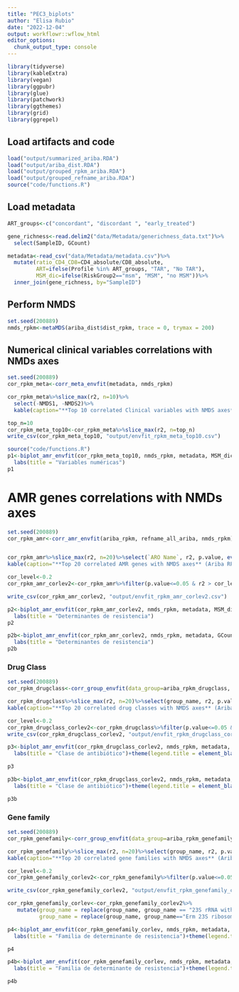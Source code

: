 ```yaml
---
title: "PEC3_biplots"
author: "Elisa Rubio"
date: "2022-12-04"
output: workflowr::wflow_html
editor_options:
  chunk_output_type: console
---
```


```r
library(tidyverse)
library(kableExtra)
library(vegan)
library(ggpubr)
library(glue)
library(patchwork)
library(ggthemes)
library(grid)
library(ggrepel)
```

## Load artifacts and  code
```r
load("output/summarized_ariba.RDA")
load("output/ariba_dist.RDA")
load("output/grouped_rpkm_ariba.RDA")
load("output/grouped_refname_ariba.RDA")
source("code/functions.R")
```

## Load metadata
```r
ART_groups<-c("concordant", "discordant ", "early_treated")

gene_richness<-read.delim2("data/Metadata/generichness_data.txt")%>%
  select(SampleID, GCount)

metadata<-read_csv("data/Metadata/metadata.csv")%>%
  mutate(ratio_CD4_CD8=CD4_absolute/CD8_absolute,
         ART=ifelse(Profile %in% ART_groups, "TAR", "No TAR"),
         MSM_dic=ifelse(RiskGroup2=="msm", "MSM", "no MSM"))%>%
  inner_join(gene_richness, by="SampleID")
```


## Perform NMDS

```r
set.seed(200889)
nmds_rpkm<-metaMDS(ariba_dist$dist_rpkm, trace = 0, trymax = 200)
```

## Numerical clinical variables correlations with NMDs axes

```r
set.seed(200889)
cor_rpkm_meta<-corr_meta_envfit(metadata, nmds_rpkm)

cor_rpkm_meta%>%slice_max(r2, n=10)%>%
  select(-NMDS1, -NMDS2)%>%
  kable(caption="**Top 10 correlated Clinical variables with NMDS axes** (Ariba RPKM)")%>%kable_paper("striped")%>%scroll_box(width = "100%", height = "500px")
```

```r
top_n=10
cor_rpkm_meta_top10<-cor_rpkm_meta%>%slice_max(r2, n=top_n)
write_csv(cor_rpkm_meta_top10, "output/envfit_rpkm_meta_top10.csv")
```

```r
source("code/functions.R")
p1<-biplot_amr_envfit(cor_rpkm_meta_top10, nmds_rpkm, metadata, MSM_dic, Variable)+
  labs(title = "Variables numéricas")
p1
```

# AMR genes correlations with NMDs axes

```r
set.seed(200889)
cor_rpkm_amr<-corr_amr_envfit(ariba_rpkm, refname_all_ariba, nmds_rpkm)


cor_rpkm_amr%>%slice_max(r2, n=20)%>%select(`ARO Name`, r2, p.value, everything(), -NMDS1, -NMDS2)%>%
kable(caption="**Top 20 correlated AMR genes with NMDS axes** (Ariba RPKM)")%>%kable_paper("striped")%>%scroll_box(width = "100%", height = "500px")
```

```r
cor_level<-0.2
cor_rpkm_amr_corlev2<-cor_rpkm_amr%>%filter(p.value<=0.05 & r2 > cor_level)

write_csv(cor_rpkm_amr_corlev2, "output/envfit_rpkm_amr_corlev2.csv")
```

```r
p2<-biplot_amr_envfit(cor_rpkm_amr_corlev2, nmds_rpkm, metadata, MSM_dic, `ARO Name`)+
  labs(title = "Determinantes de resistencia")
p2
```

```r
p2b<-biplot_amr_envfit(cor_rpkm_amr_corlev2, nmds_rpkm, metadata, GCount, `ARO Name`)+
  labs(title = "Determinantes de resistencia")
p2b
```

### Drug Class

```r
set.seed(200889)
cor_rpkm_drugclass<-corr_group_envfit(data_group=ariba_rpkm_drugclass, refdata_group = refname_ariba_drugclass, nmds = nmds_rpkm)

cor_rpkm_drugclass%>%slice_max(r2, n=20)%>%select(group_name, r2, p.value, everything(), -NMDS1, -NMDS2)%>%
kable(caption="**Top 20 correlated drug classes with NMDS axes** (Ariba RPKM)")%>%kable_paper("striped")%>%scroll_box(width = "100%", height = "500px")
```

```r
cor_level<-0.2
cor_rpkm_drugclass_corlev2<-cor_rpkm_drugclass%>%filter(p.value<=0.05 & r2 > cor_level)
write_csv(cor_rpkm_drugclass_corlev2, "output/envfit_rpkm_drugclass_corlev2.csv")
```

```r
p3<-biplot_amr_envfit(cor_rpkm_drugclass_corlev2, nmds_rpkm, metadata, MSM_dic, group_name)+
  labs(title = "Clase de antibiótico")+theme(legend.title = element_blank())

p3
```


```r
p3b<-biplot_amr_envfit(cor_rpkm_drugclass_corlev2, nmds_rpkm, metadata, GCount, group_name)+
  labs(title = "Clase de antibiótico")+theme(legend.title = element_blank())

p3b
```
### Gene family

```r
set.seed(200889)
cor_rpkm_genefamily<-corr_group_envfit(data_group=ariba_rpkm_genefamily, refdata_group = refname_ariba_genefamily, nmds = nmds_rpkm)

cor_rpkm_genefamily%>%slice_max(r2, n=20)%>%select(group_name, r2, p.value, everything(), -NMDS1, -NMDS2)%>%
kable(caption="**Top 20 correlated gene families with NMDS axes** (Ariba RPKM)")%>%kable_paper("striped")%>%scroll_box(width = "100%", height = "500px")
```

```r
cor_level<-0.2
cor_rpkm_genefamily_corlev2<-cor_rpkm_genefamily%>%filter(p.value<=0.05 & r2 > cor_level)

write_csv(cor_rpkm_genefamily_corlev2, "output/envfit_rpkm_genefamily_corlev2.csv")
```

```r
cor_rpkm_genefamily_corlev<-cor_rpkm_genefamily_corlev2%>%
   mutate(group_name = replace(group_name, group_name == "23S rRNA with mutation conferring resistance to macrolide antibiotics", "23S rRNA with mutation \n conferring resistance to \n macrolide antibiotics"),
          group_name = replace(group_name, group_name=="Erm 23S ribosomal RNA methyltransferase", "Erm 23S ribosomal \nRNA methyltransferase" ))

p4<-biplot_amr_envfit(cor_rpkm_genefamily_corlev, nmds_rpkm, metadata, MSM_dic, group_name)+
  labs(title = "Familia de determinante de resistencia")+theme(legend.title = element_blank())

p4
```

```r

p4b<-biplot_amr_envfit(cor_rpkm_genefamily_corlev, nmds_rpkm, metadata, GCount, group_name)+
  labs(title = "Familia de determinante de resistencia")+theme(legend.title = element_blank())

p4b

```

